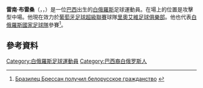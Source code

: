 '''雷南·布雷桑'''（{{lang-be|'''Рэнан Бардзіні Брэссан'''}}，{{lang-pt|'''Renan Bardini Bressan'''}}，{{bd|1988年|11月3日|catIdx=Bressan}}）是一位[[巴西|巴西]]出生的[[白俄羅斯|白俄羅斯]]足球運動員。在場上的位置是攻擊型中場。他現在效力於[[葡萄牙足球超級聯賽|葡萄牙足球超級聯賽]]球隊[[里奧艾維足球俱樂部|里奧艾維足球俱樂部]]。他也代表[[白俄羅斯國家足球隊|白俄羅斯國家足球隊]]參賽<ref>[http://www.championat.com/football/news-684298.html?rucom=1 Бразилец Брессан получил белорусское гражданство] {{webarchive|url=https://web.archive.org/web/20131224111030/http://www.championat.com/football/news-684298.html?rucom=1 |date=2013-12-24 }}</ref>。

==參考資料==
{{Reflist}}

{{DEFAULTSORT: Bressan, Renan}}
[[Category:白俄羅斯足球運動員|Category:白俄羅斯足球運動員]]
[[Category:巴西裔白俄罗斯人|Category:巴西裔白俄罗斯人]]